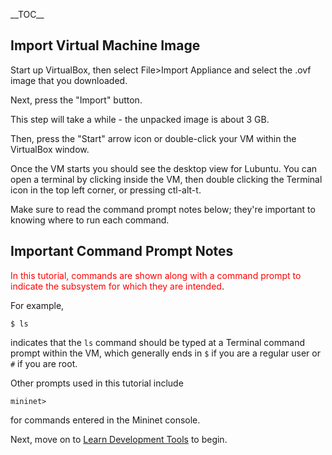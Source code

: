 __TOC__


== Import Virtual Machine Image ==

Start up VirtualBox, then select File>Import Appliance and select the .ovf image that  you downloaded.

Next, press the "Import" button.  

This step will take a while - the unpacked image is about 3 GB.

Then, press the "Start" arrow icon or double-click your VM within the VirtualBox window. 

Once the VM starts you should see the desktop view for Lubuntu.  You can open a terminal by clicking inside the VM, then double clicking the Terminal icon in the top left corner, or pressing ctl-alt-t.

Make sure to read the command prompt notes below; they're important to knowing where to run each command.

== Important Command Prompt Notes ==
<font color=red>In this tutorial, commands are shown along with a command prompt to indicate the subsystem for which they are intended</font>. 

For example, 

 $ ls

indicates that the <code>ls</code> command should be typed at a Terminal command prompt within the VM, which generally ends in <code>$</code> if you are a regular user or <code>#</code> if you are root.

Other prompts used in this tutorial include 

 mininet>

for commands entered in the Mininet console.

Next, move on to [[Learn Development Tools]] to begin.
